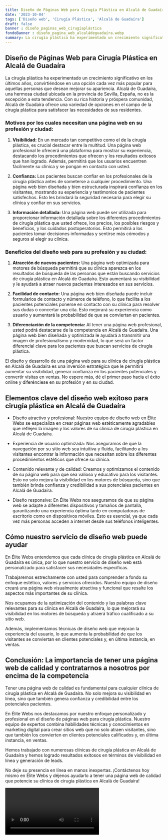 ```yaml
---
title: Diseño de Páginas Web para Cirugía Plástica en Alcalá de Guadaíra
date: '2023-10-04'
tags: ['Diseño web', 'Cirugía Plástica', 'Alcalá de Guadaíra']
draft: false
banner : diseño_paginas_web_cirugíaplástica
fondoBanner : diseño_pagina_web_alcaládeguadaíra.webp
summary: La cirugía plástica ha experimentado un crecimiento significativo en los últimos años, convirtiéndose en una opción cada vez más popular para aquellas personas que desean mejorar su apariencia. Alcalá de Guadaíra, una hermosa ciudad ubicada en la provincia de Sevilla, España, no es la excepción a esta tendencia. Con su rica historia y próspera comunidad, Alcalá de Guadaíra ofrece una variedad de opciones en el campo de la cirugía plástica para satisfacer las necesidades de sus residentes.
---
```


## Diseño de Páginas Web para Cirugía Plástica en Alcalá de Guadaíra

La cirugía plástica ha experimentado un crecimiento significativo en los últimos años, convirtiéndose en una opción cada vez más popular para aquellas personas que desean mejorar su apariencia. Alcalá de Guadaíra, una hermosa ciudad ubicada en la provincia de Sevilla, España, no es la excepción a esta tendencia. Con su rica historia y próspera comunidad, Alcalá de Guadaíra ofrece una variedad de opciones en el campo de la cirugía plástica para satisfacer las necesidades de sus residentes.

### Motivos por los cuales necesitan una página web en su profesión y ciudad:

1. **Visibilidad:** En un mercado tan competitivo como el de la cirugía plástica, es crucial destacar entre la multitud. Una página web profesional le ofrecerá una plataforma para mostrar su experiencia, destacando los procedimientos que ofrecen y los resultados exitosos que han logrado. Además, permitirá que los usuarios encuentren fácilmente su clínica y se pongan en contacto con usted.

2. **Confianza:** Los pacientes buscan confiar en los profesionales de la cirugía plástica antes de someterse a cualquier procedimiento. Una página web bien diseñada y bien estructurada inspirará confianza en los visitantes, mostrando su experiencia y testimonios de pacientes satisfechos. Esto les brindará la seguridad necesaria para elegir su clínica y confiar en sus servicios.

3. **Información detallada:** Una página web puede ser utilizada para proporcionar información detallada sobre los diferentes procedimientos de cirugía plástica que usted ofrece, los precios, los posibles riesgos y beneficios, y los cuidados postoperatorios. Esto permitirá a los pacientes tomar decisiones informadas y sentirse más cómodos y seguros al elegir su clínica.

### Beneficios del diseño web para su profesión y su ciudad:

1. **Atracción de nuevos pacientes:** Una página web optimizada para motores de búsqueda permitirá que su clínica aparezca en los resultados de búsqueda de las personas que están buscando servicios de cirugía plástica en Alcalá de Guadaíra. Esto aumentará su visibilidad y le ayudará a atraer nuevos pacientes interesados en sus servicios.

2. **Facilidad de contacto:** Una página web bien diseñada puede incluir formularios de contacto y números de teléfono, lo que facilita a los pacientes potenciales ponerse en contacto con su clínica para resolver sus dudas o concertar una cita. Esto mejorará su experiencia como usuario y aumentará la probabilidad de que se conviertan en pacientes.

3. **Diferenciación de la competencia:** Al tener una página web profesional, usted podrá destacarse de la competencia en Alcalá de Guadaíra. Una página web bien diseñada y optimizada le ayudará a transmitir una imagen de profesionalismo y modernidad, lo que será un factor diferencial clave para los pacientes que buscan servicios de cirugía plástica.

El diseño y desarrollo de una página web para su clínica de cirugía plástica en Alcalá de Guadaíra es una inversión estratégica que le permitirá aumentar su visibilidad, generar confianza en los pacientes potenciales y convertir visitas en ventas. No espere más, dé el primer paso hacia el éxito online y diferénciese en su profesión y en su ciudad.

<GifSeo />

<Cta />

## Elementos clave del diseño web exitoso para cirugía plástica en Alcalá de Guadaíra

- Diseño atractivo y profesional: Nuestro equipo de diseño web en Élite Webs se especializa en crear páginas web estéticamente agradables que reflejen la imagen y los valores de su clínica de cirugía plástica en Alcalá de Guadaíra.

- Experiencia de usuario optimizada: Nos aseguramos de que la navegación por su sitio web sea intuitiva y fluida, facilitando a los visitantes encontrar la información que necesitan sobre los diferentes procedimientos estéticos que ofrece su clínica.

- Contenido relevante y de calidad: Creamos y optimizamos el contenido de su página web para que sea valioso y educativo para los visitantes. Esto no solo mejora la visibilidad en los motores de búsqueda, sino que también brinda confianza y credibilidad a sus potenciales pacientes en Alcalá de Guadaíra.

- Diseño responsive: En Élite Webs nos aseguramos de que su página web se adapte a diferentes dispositivos y tamaños de pantalla, garantizando una experiencia óptima tanto en computadoras de escritorio como en dispositivos móviles. Esto es esencial, ya que cada vez más personas acceden a internet desde sus teléfonos inteligentes.

## Cómo nuestro servicio de diseño web puede ayudar

En Élite Webs entendemos que cada clínica de cirugía plástica en Alcalá de Guadaíra es única, por lo que nuestro servicio de diseño web está personalizado para satisfacer sus necesidades específicas.

Trabajaremos estrechamente con usted para comprender a fondo su enfoque estético, valores y servicios ofrecidos. Nuestro equipo de diseño creará una página web visualmente atractiva y funcional que resalte los aspectos más importantes de su clínica.

Nos ocupamos de la optimización del contenido y las palabras clave relevantes para su clínica en Alcalá de Guadaíra, lo que mejorará su visibilidad en los motores de búsqueda y atraerá tráfico cualificado a su sitio web.

Además, implementamos técnicas de diseño web que mejoran la experiencia del usuario, lo que aumenta la probabilidad de que los visitantes se conviertan en clientes potenciales y, en última instancia, en ventas.

## Conclusión: La importancia de tener una página web de calidad y contratarnos a nosotros por encima de la competencia

Tener una página web de calidad es fundamental para cualquier clínica de cirugía plástica en Alcalá de Guadaíra. No solo mejora su visibilidad en línea, sino que también genera confianza y credibilidad entre los potenciales pacientes.

En Élite Webs nos destacamos por nuestro enfoque personalizado y profesional en el diseño de páginas web para cirugía plástica. Nuestro equipo de expertos combina habilidades técnicas y conocimientos en marketing digital para crear sitios web que no solo atraen visitantes, sino que también los convierten en clientes potenciales calificados y, en última instancia, en ventas.

Hemos trabajado con numerosas clínicas de cirugía plástica en Alcalá de Guadaíra y hemos logrado resultados exitosos en términos de visibilidad en línea y generación de leads.

No deje su presencia en línea en manos inexpertas. ¡Contáctenos hoy mismo en Élite Webs y déjenos ayudarlo a tener una página web de calidad que potencie su clínica de cirugía plástica en Alcalá de Guadaíra!

<Video />

<CtaBot job='Cirugía Plástica' city='Alcalá de Guadaíra'/>

<Gmaps query='Alcalá de Guadaíra+españa+maps' />